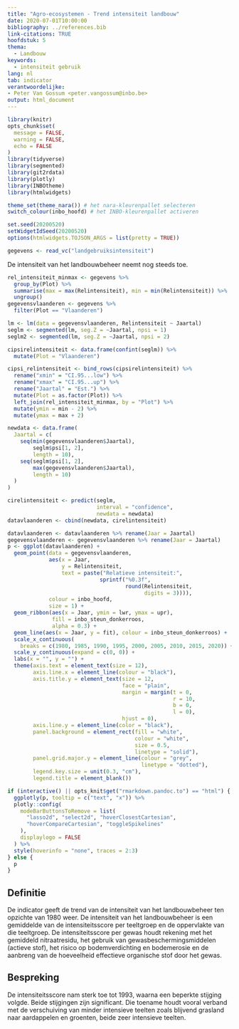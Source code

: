 ```yaml
---
title: "Agro-ecosystemen - Trend intensiteit landbouw"
date: 2020-07-01T10:00:00
bibliography: ../references.bib
link-citations: TRUE
hoofdstuk: 5
thema:
  - Landbouw
keywords:
  - intensiteit gebruik
lang: nl
tab: indicator
verantwoordelijke:
- Peter Van Gossum <peter.vangossum@inbo.be>
output: html_document
---
```


```r
library(knitr)
opts_chunk$set(
  message = FALSE,
  warning = FALSE,
  echo = FALSE
)
library(tidyverse)
library(segmented)
library(git2rdata)
library(plotly)
library(INBOtheme)
library(htmlwidgets)

theme_set(theme_nara()) # het nara-kleurenpallet selecteren
switch_colour(inbo_hoofd) # het INBO-kleurenpallet activeren

set.seed(20200520)
setWidgetIdSeed(20200520)
options(htmlwidgets.TOJSON_ARGS = list(pretty = TRUE))
```

```r
gegevens <- read_vc("landgebruiksintensiteit")
```

De intensiteit van het landbouwbeheer neemt nog steeds toe.

```r
rel_intensiteit_minmax <- gegevens %>%
  group_by(Plot) %>%
  summarise(max = max(Relintensiteit), min = min(Relintensiteit)) %>%
  ungroup()
gegevensvlaanderen <- gegevens %>%
  filter(Plot == "Vlaanderen")

lm <- lm(data = gegevensvlaanderen, Relintensiteit ~ Jaartal)
seglm <- segmented(lm, seg.Z = ~Jaartal, npsi = 1)
seglm2 <- segmented(lm, seg.Z = ~Jaartal, npsi = 2)

cipsirelintensiteit <- data.frame(confint(seglm)) %>%
  mutate(Plot = "Vlaanderen")

cipsi_relintensiteit <- bind_rows(cipsirelintensiteit) %>%
  rename("xmin" = "CI.95...low") %>%
  rename("xmax" = "CI.95...up") %>%
  rename("Jaartal" = "Est.") %>%
  mutate(Plot = as.factor(Plot)) %>%
  left_join(rel_intensiteit_minmax, by = "Plot") %>%
  mutate(ymin = min - 2) %>%
  mutate(ymax = max + 2)

newdata <- data.frame(
  Jaartal = c(
    seq(min(gegevensvlaanderen$Jaartal),
        seglm$psi[1, 2],
        length = 10),
    seq(seglm$psi[1, 2],
        max(gegevensvlaanderen$Jaartal),
        length = 10)
  )
)

cirelintensiteit <- predict(seglm,
                            interval = "confidence",
                            newdata = newdata)
datavlaanderen <- cbind(newdata, cirelintensiteit)

datavlaanderen <- datavlaanderen %>% rename(Jaar = Jaartal)
gegevensvlaanderen <- gegevensvlaanderen %>% rename(Jaar = Jaartal)
p <- ggplot(datavlaanderen) +
  geom_point(data = gegevensvlaanderen,
             aes(x = Jaar,
                 y = Relintensiteit,
                 text = paste("Relatieve intensiteit:",
                             sprintf("%0.3f",
                                     round(Relintensiteit,
                                           digits = 3)))),
             colour = inbo_hoofd,
             size = 1) +
  geom_ribbon(aes(x = Jaar, ymin = lwr, ymax = upr),
              fill = inbo_steun_donkerroos,
              alpha = 0.3) +
  geom_line(aes(x = Jaar, y = fit), colour = inbo_steun_donkerroos) +
  scale_x_continuous(
    breaks = c(1980, 1985, 1990, 1995, 2000, 2005, 2010, 2015, 2020)) +
  scale_y_continuous(expand = c(0, 0)) +
  labs(x = "", y = "") +
  theme(axis.text = element_text(size = 12),
        axis.line.x = element_line(colour = "black"),
        axis.title.y = element_text(size = 12,
                                    face = "plain",
                                    margin = margin(t = 0,
                                                    r = 10,
                                                    b = 0,
                                                    l = 0),
                                    hjust = 0),
        axis.line.y = element_line(color = "black"),
        panel.background = element_rect(fill = "white",
                                        colour = "white",
                                        size = 0.5,
                                        linetype = "solid"),
        panel.grid.major.y = element_line(colour = "grey",
                                          linetype = "dotted"),
        legend.key.size = unit(0.3, "cm"),
        legend.title = element_blank())

if (interactive() || opts_knit$get("rmarkdown.pandoc.to") == "html") {
  ggplotly(p, tooltip = c("text", "x")) %>%
  plotly::config(
    modeBarButtonsToRemove = list(
      "lasso2d", "select2d", "hoverClosestCartesian",
      "hoverCompareCartesian", "toggleSpikelines"
    ),
    displaylogo = FALSE
  ) %>%
  style(hoverinfo = "none", traces = 2:3)
} else {
  p
}
```

## Definitie

De indicator geeft de trend van de intensiteit van het landbouwbeheer ten opzichte van 1980 weer. 
De intensiteit van het landbouwbeheer is een gemiddelde van de intensiteitsscore per teeltgroep en de oppervlakte van die teeltgroep.
De intensiteitsscore per gewas houdt rekening met het gemiddeld nitraatresidu, het gebruik van gewasbeschermingsmiddelen (actieve stof), het risico op bodemverdichting en bodemerosie en de aanbreng van de hoeveelheid effectieve organische stof door het gewas.

## Bespreking

De intensiteitsscore nam sterk toe tot 1993, waarna een beperkte stijging volgde. 
Beide stijgingen zijn significant. 
Die toename houdt vooral verband met de verschuiving van minder intensieve teelten zoals blijvend grasland naar aardappelen en groenten, beide zeer intensieve teelten.

